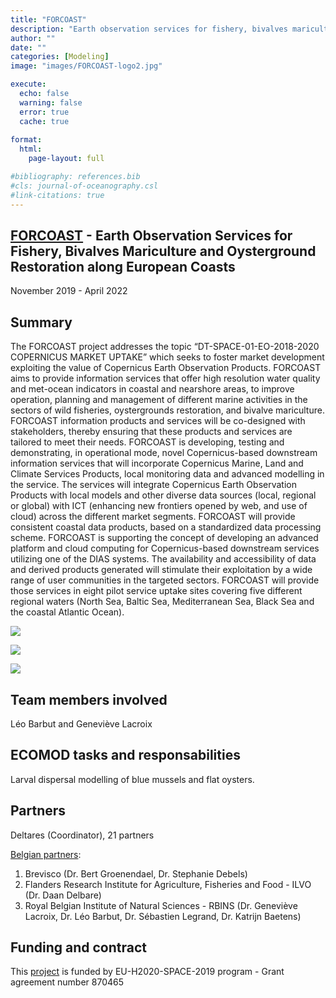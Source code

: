 ```yaml
---
title: "FORCOAST"
description: "Earth observation services for fishery, bivalves mariculture and oysterground restoration along european coasts"
author: ""
date: ""
categories: [Modeling]
image: "images/FORCOAST-logo2.jpg"

execute:
  echo: false
  warning: false
  error: true
  cache: true
  
format: 
  html:
    page-layout: full

#bibliography: references.bib
#cls: journal-of-oceanography.csl
#link-citations: true
---
```


## [FORCOAST](https://forcoast.eu/) - Earth Observation Services for Fishery, Bivalves Mariculture and Oysterground Restoration along European Coasts

November 2019 - April 2022

## Summary
The FORCOAST project addresses the topic “DT-SPACE-01-EO-2018-2020 COPERNICUS MARKET UPTAKE” which seeks to foster market development exploiting the value of Copernicus Earth Observation Products. FORCOAST aims to provide information services that offer high resolution water quality and met-ocean indicators in coastal and nearshore areas, to improve operation, planning and management of different marine activities in the sectors of wild fisheries, oystergrounds restoration, and bivalve mariculture. FORCOAST information products and services will be co-designed with stakeholders, thereby ensuring that these products and services are tailored to meet their needs. FORCOAST is developing, testing and demonstrating, in operational mode, novel Copernicus-based downstream information services that will incorporate Copernicus Marine, Land and Climate Services Products, local monitoring data and advanced modelling in the service. The services will integrate Copernicus Earth Observation Products with local models and other diverse data sources (local, regional or global) with ICT (enhancing new frontiers opened by web, and use of cloud) across the different market segments. FORCOAST will provide consistent coastal data products, based on a standardized data processing scheme. FORCOAST is supporting the concept of developing an advanced platform and cloud computing for Copernicus-based downstream services utilizing one of the DIAS systems. The availability and accessibility of data and derived products generated will stimulate their exploitation by a wide range of user communities in the targeted sectors. FORCOAST will provide those services in eight pilot service uptake sites covering five different regional waters (North Sea, Baltic Sea, Mediterranean Sea, Black Sea and the coastal Atlantic Ocean).

::: {layout-ncol="3"}
![](images/Logo_FORCOAST.png)

![](images/Forcoast_1.jpg)

![](images/Forcoast_2.jpg)
:::

## Team members involved
Léo Barbut and Geneviève Lacroix

## ECOMOD tasks and responsabilities
Larval dispersal modelling of blue mussels and flat oysters.

## Partners
Deltares (Coordinator), 21 partners

[Belgian partners]{.underline}:

1.  Brevisco (Dr. Bert Groenendael, Dr. Stephanie Debels)
2.  Flanders Research Institute for Agriculture, Fisheries and Food - ILVO (Dr. Daan Delbare)
3.  Royal Belgian Institute of Natural Sciences - RBINS (Dr. Geneviève Lacroix, Dr. Léo Barbut, Dr. Sébastien Legrand, Dr. Katrijn Baetens)

## Funding and contract
This [project](https://forcoast.eu/) is funded by EU-H2020-SPACE-2019 program - Grant agreement number 870465
